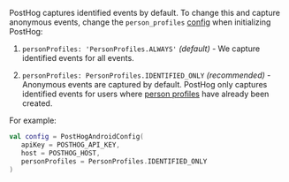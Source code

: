 PostHog captures identified events by default. To change this and capture anonymous events, change the `person_profiles` [config](/docs/libraries/android#all-configuration-options) when initializing PostHog:

1. `personProfiles: 'PersonProfiles.ALWAYS'` _(default)_ - We capture identified events for all events.

2. `personProfiles: PersonProfiles.IDENTIFIED_ONLY` _(recommended)_ - Anonymous events are captured by default. PostHog only captures identified events for users where [person profiles](/docs/data/persons) have already been created.

For example:

```kotlin
val config = PostHogAndroidConfig(
   apiKey = POSTHOG_API_KEY,
   host = POSTHOG_HOST,
   personProfiles = PersonProfiles.IDENTIFIED_ONLY
)
```